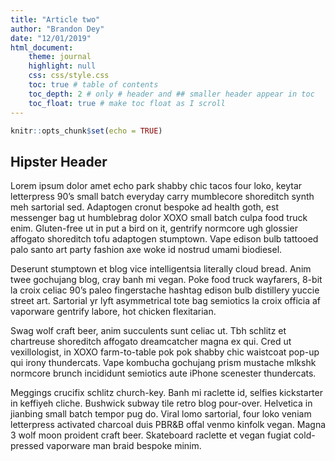 ```yaml
---
title: "Article two"
author: "Brandon Dey"
date: "12/01/2019"
html_document:
    theme: journal
    highlight: null
    css: css/style.css
    toc: true # table of contents
    toc_depth: 2 # only # header and ## smaller header appear in toc
    toc_float: true # make toc float as I scroll
---
```


```r
knitr::opts_chunk$set(echo = TRUE)
```


## Hipster Header

Lorem ipsum dolor amet echo park shabby chic tacos four loko, keytar letterpress 90's small batch everyday carry mumblecore shoreditch synth meh sartorial sed. Adaptogen cronut bespoke ad health goth, est messenger bag ut humblebrag dolor XOXO small batch culpa food truck enim. Gluten-free ut in put a bird on it, gentrify normcore ugh glossier affogato shoreditch tofu adaptogen stumptown. Vape edison bulb tattooed palo santo art party fashion axe woke id nostrud umami biodiesel.

Deserunt stumptown et blog vice intelligentsia literally cloud bread. Anim twee gochujang blog, cray banh mi vegan. Poke food truck wayfarers, 8-bit la croix celiac 90's paleo fingerstache hashtag edison bulb distillery yuccie street art. Sartorial yr lyft asymmetrical tote bag semiotics la croix officia af vaporware gentrify labore, hot chicken flexitarian.

Swag wolf craft beer, anim succulents sunt celiac ut. Tbh schlitz et chartreuse shoreditch affogato dreamcatcher magna ex qui. Cred ut vexillologist, in XOXO farm-to-table pok pok shabby chic waistcoat pop-up qui irony thundercats. Vape kombucha gochujang prism mustache mlkshk normcore brunch incididunt semiotics aute iPhone scenester thundercats.

Meggings crucifix schlitz church-key. Banh mi raclette id, selfies kickstarter in keffiyeh cliche. Bushwick subway tile retro blog pour-over. Helvetica in jianbing small batch tempor pug do. Viral lomo sartorial, four loko veniam letterpress activated charcoal duis PBR&B offal venmo kinfolk vegan. Magna 3 wolf moon proident craft beer. Skateboard raclette et vegan fugiat cold-pressed vaporware man braid bespoke minim.


